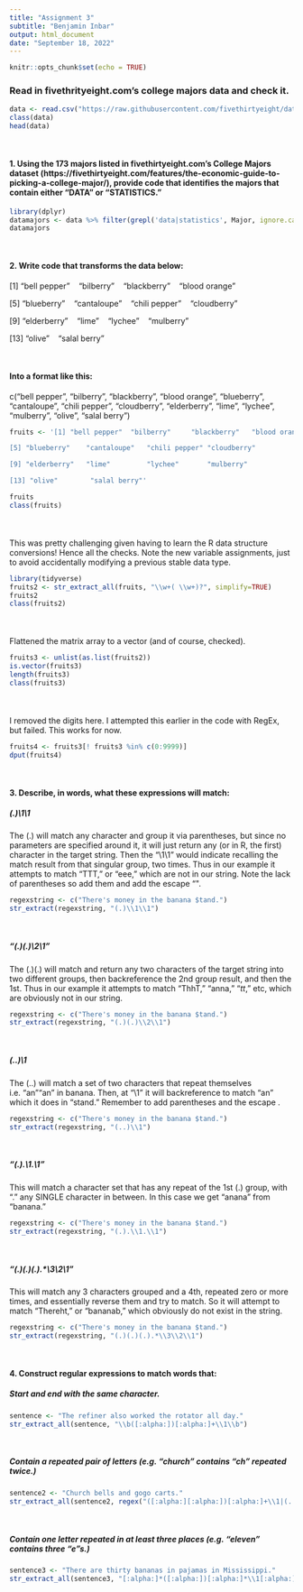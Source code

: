 ---
title: "Assignment 3"
subtitle: "Benjamin Inbar"
output: html_document
date: "September 18, 2022"
---

```{r setup, include=FALSE}
knitr::opts_chunk$set(echo = TRUE)
```

### Read in fivethrityeight.com's college majors data and check it.

```{r}
data <- read.csv("https://raw.githubusercontent.com/fivethirtyeight/data/master/college-majors/majors-list.csv")
class(data)
head(data)
```

</div><div style="margin-top:50px;">
#### 1. Using the 173 majors listed in fivethirtyeight.com’s College Majors dataset (https://fivethirtyeight.com/features/the-economic-guide-to-picking-a-college-major/), provide code that identifies the majors that contain either "DATA" or "STATISTICS."
```{r, warning=FALSE, message=FALSE}
library(dplyr)
datamajors <- data %>% filter(grepl('data|statistics', Major, ignore.case=TRUE))
datamajors
```

</div><div style="margin-top:50px;">
#### 2. Write code that transforms the data below:
[1] "bell pepper" &nbsp;&nbsp; "bilberry"  &nbsp;&nbsp;   "blackberry" &nbsp;&nbsp;  "blood orange"

[5] "blueberry"  &nbsp;&nbsp;  "cantaloupe" &nbsp;&nbsp;  "chili pepper" &nbsp;&nbsp; "cloudberry"  

[9] "elderberry" &nbsp;&nbsp;  "lime"   &nbsp;&nbsp;     "lychee"  &nbsp;&nbsp;    "mulberry"    

[13] "olive"    &nbsp;&nbsp;    "salal berry"

</div><div style="margin-top:50px;">
#### Into a format like this:
c("bell pepper", "bilberry", "blackberry", "blood orange", "blueberry", "cantaloupe", "chili pepper", "cloudberry", "elderberry", "lime", "lychee", "mulberry", "olive", "salal berry")

```{r}
fruits <- '[1] "bell pepper"  "bilberry"     "blackberry"   "blood orange"

[5] "blueberry"    "cantaloupe"   "chili pepper" "cloudberry"  

[9] "elderberry"   "lime"         "lychee"       "mulberry"    

[13] "olive"        "salal berry"'

fruits
class(fruits)
```

</div><div style="margin-top:50px;">
This was pretty challenging given having to learn the R data structure conversions! Hence all the checks.
Note the new variable assignments, just to avoid accidentally modifying a previous stable data type.

```{r, warning=FALSE, message=FALSE}
library(tidyverse)
fruits2 <- str_extract_all(fruits, "\\w+( \\w+)?", simplify=TRUE)
fruits2
class(fruits2)
```

</div><div style="margin-top:50px;">
Flattened the matrix array to a vector (and of course, checked).
```{r}
fruits3 <- unlist(as.list(fruits2))
is.vector(fruits3)
length(fruits3)
class(fruits3)
```

</div><div style="margin-top:50px;">
I removed the digits here. I attempted this earlier in the code with RegEx, but failed. This works for now.
```{r, results='asis'}
fruits4 <- fruits3[! fruits3 %in% c(0:9999)]
dput(fruits4)
```

</div><div style="margin-top:50px;">
#### 3. Describe, in words, what these expressions will match:
##### (.)\1\1
The (.) will match any character and group it via parentheses, but since no parameters are specified around it, it will just return any (or in R, the first) character in the target string. Then the "\1\1" would indicate recalling the match result from that singular group, two times. Thus in our example it attempts to match "TTT," or "eee," which are not in our string. Note the lack of parentheses so add them and add the escape "\".
```{r}
regexstring <- c("There's money in the banana $tand.")
str_extract(regexstring, "(.)\\1\\1")
```

</div><div style="margin-top:50px;">
##### "(.)(.)\\2\\1"
The (.)(.) will match and return any two characters of the target string into two different groups, then backreference the 2nd group result, and then the 1st. Thus in our example it attempts to match "ThhT," "anna," "$tt$," etc, which are obviously not in our string.
```{r}
regexstring <- c("There's money in the banana $tand.")
str_extract(regexstring, "(.)(.)\\2\\1")
```

</div><div style="margin-top:50px;">
##### (..)\1
The (..) will match a set of two characters that repeat themselves i.e. "an""an" in banana. Then, at "\1" it will backreference to match "an" which it does in "stand." Remember to add parentheses and the escape \.
```{r}
regexstring <- c("There's money in the banana $tand.")
str_extract(regexstring, "(..)\\1")
```

</div><div style="margin-top:50px;">
##### "(.).\\1.\\1"
This will match a character set that has any repeat of the 1st (.) group, with "." any SINGLE character in between. In this case we get "anana" from "banana."
```{r}
regexstring <- c("There's money in the banana $tand.")
str_extract(regexstring, "(.).\\1.\\1")
```

</div><div style="margin-top:50px;">
##### "(.)(.)(.).*\\3\\2\\1"
This will match any 3 characters grouped and a 4th, repeated zero or more times, and essentially reverse them and try to match. So it will attempt to match "Thereht," or "bananab," which obviously do not exist in the string.
```{r}
regexstring <- c("There's money in the banana $tand.")
str_extract(regexstring, "(.)(.)(.).*\\3\\2\\1")
```

</div><div style="margin-top:50px;">
#### 4. Construct regular expressions to match words that:
##### Start and end with the same character.
```{r}
sentence <- "The refiner also worked the rotator all day."
str_extract_all(sentence, "\\b([:alpha:])[:alpha:]+\\1\\b")
```

</div><div style="margin-top:50px;">
##### Contain a repeated pair of letters (e.g. "church" contains "ch" repeated twice.)
```{r}
sentence2 <- "Church bells and gogo carts."
str_extract_all(sentence2, regex("([:alpha:][:alpha:])[:alpha:]+\\1|(..)\\2", ignore_case=TRUE))
```

</div><div style="margin-top:50px;">
##### Contain one letter repeated in at least three places (e.g. "eleven" contains three "e"s.)
```{r}
sentence3 <- "There are thirty bananas in pajamas in Mississippi."
str_extract_all(sentence3, "[:alpha:]*([:alpha:])[:alpha:]*\\1[:alpha:]*\\1[:alpha:]*")
```
